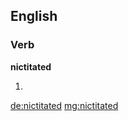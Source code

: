 ==English==

===Verb===
'''nictitated'''

# {{past of|nictitate}}

[[de:nictitated]]
[[mg:nictitated]]